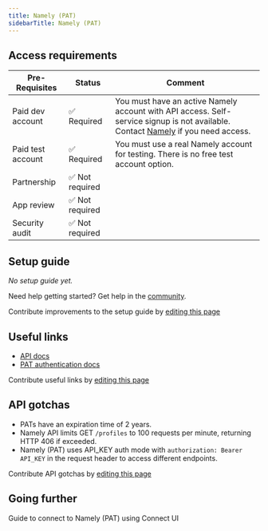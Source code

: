 ```yaml
---
title: Namely (PAT)
sidebarTitle: Namely (PAT)
---
```



<Overview />
<PreBuiltTooling />
<PreBuiltUseCases />

## Access requirements
| Pre-Requisites | Status | Comment|
| - | - | - |
| Paid dev account | ✅ Required | You must have an active Namely account with API access. Self-service signup is not available. Contact [Namely](https://namely.com/lp/request-a-call/) if you need access. |
| Paid test account | ✅ Required | You must use a real Namely account for testing. There is no free test account option. |
| Partnership | ✅ Not required | |
| App review | ✅ Not required | |
| Security audit | ✅ Not required | |


## Setup guide

_No setup guide yet._

<Tip>Need help getting started? Get help in the [community](https://nango.dev/slack).</Tip>

<Note>Contribute improvements to the setup guide by [editing this page](https://github.com/nangohq/nango/tree/master/docs/integrations/all/namely-pat.mdx)</Note>


## Useful links

-   [API docs](https://developers.namely-pat.com/docs/namely-pat-api/72f9086e4f0e7-introduction#introduction)
-   [PAT authentication docs](https://developers.namely-pat.com/docs/namely-pat-api/ZG9jOjE1NTkwMDU5-authentication#personal-access-tokens-pats)

<Note>Contribute useful links by [editing this page](https://github.com/nangohq/nango/tree/master/docs/integrations/all/namely-pat.mdx)</Note>

## API gotchas

-   PATs have an expiration time of 2 years.
-   Namely API limits GET `/profiles` to 100 requests per minute, returning HTTP 406 if exceeded.
-   Namely (PAT) uses API_KEY auth mode with `authorization: Bearer API_KEY` in the request header to access different endpoints.

<Note>Contribute API gotchas by [editing this page](https://github.com/nangohq/nango/tree/master/docs/integrations/all/namely-pat.mdx)</Note>

## Going further

<Card title="Connect to Namely (PAT)" icon="link" href="/integrations/all/namely-pat/connect" horizontal>
  Guide to connect to Namely (PAT) using Connect UI
</Card>
